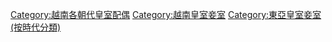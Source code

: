 [[Category:越南各朝代皇室配偶|Category:越南各朝代皇室配偶]]
[[Category:越南皇室妾室|Category:越南皇室妾室]]
[[Category:東亞皇室妾室_(按時代分類)|Category:東亞皇室妾室 (按時代分類)]]